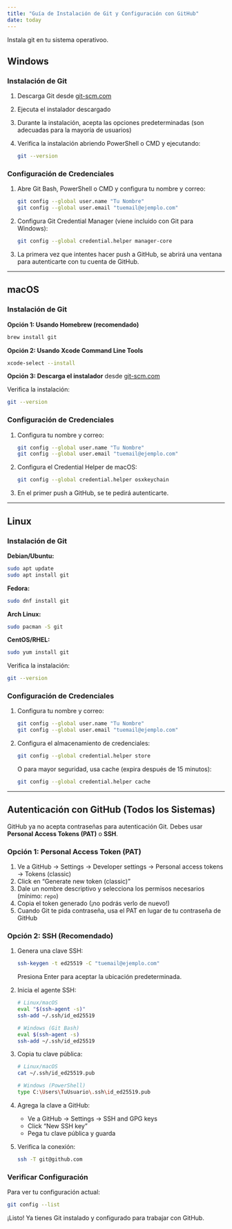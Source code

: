 ```yaml
---
title: "Guía de Instalación de Git y Configuración con GitHub"
date: today
---
```


Instala git en tu sistema operativoo.

## Windows

### Instalación de Git

1. Descarga Git desde [git-scm.com](https://git-scm.com/download/win)
2. Ejecuta el instalador descargado
3. Durante la instalación, acepta las opciones predeterminadas (son adecuadas para la mayoría de usuarios)
4. Verifica la instalación abriendo PowerShell o CMD y ejecutando:
   ```bash
   git --version
   ```

### Configuración de Credenciales

1. Abre Git Bash, PowerShell o CMD y configura tu nombre y correo:
   ```bash
   git config --global user.name "Tu Nombre"
   git config --global user.email "tuemail@ejemplo.com"
   ```

2. Configura Git Credential Manager (viene incluido con Git para Windows):
   ```bash
   git config --global credential.helper manager-core
   ```

3. La primera vez que intentes hacer push a GitHub, se abrirá una ventana para autenticarte con tu cuenta de GitHub.

---

## macOS

### Instalación de Git

**Opción 1: Usando Homebrew (recomendado)**
```bash
brew install git
```

**Opción 2: Usando Xcode Command Line Tools**
```bash
xcode-select --install
```

**Opción 3: Descarga el instalador** desde [git-scm.com](https://git-scm.com/download/mac)

Verifica la instalación:
```bash
git --version
```

### Configuración de Credenciales

1. Configura tu nombre y correo:
   ```bash
   git config --global user.name "Tu Nombre"
   git config --global user.email "tuemail@ejemplo.com"
   ```

2. Configura el Credential Helper de macOS:
   ```bash
   git config --global credential.helper osxkeychain
   ```

3. En el primer push a GitHub, se te pedirá autenticarte.

---

## Linux

### Instalación de Git

**Debian/Ubuntu:**
```bash
sudo apt update
sudo apt install git
```

**Fedora:**
```bash
sudo dnf install git
```

**Arch Linux:**
```bash
sudo pacman -S git
```

**CentOS/RHEL:**
```bash
sudo yum install git
```

Verifica la instalación:
```bash
git --version
```

### Configuración de Credenciales

1. Configura tu nombre y correo:
   ```bash
   git config --global user.name "Tu Nombre"
   git config --global user.email "tuemail@ejemplo.com"
   ```

2. Configura el almacenamiento de credenciales:
   ```bash
   git config --global credential.helper store
   ```
   O para mayor seguridad, usa cache (expira después de 15 minutos):
   ```bash
   git config --global credential.helper cache
   ```

---

## Autenticación con GitHub (Todos los Sistemas)

GitHub ya no acepta contraseñas para autenticación Git. Debes usar **Personal Access Tokens (PAT)** o **SSH**.

### Opción 1: Personal Access Token (PAT)

1. Ve a GitHub → Settings → Developer settings → Personal access tokens → Tokens (classic)
2. Click en "Generate new token (classic)"
3. Dale un nombre descriptivo y selecciona los permisos necesarios (mínimo: `repo`)
4. Copia el token generado (¡no podrás verlo de nuevo!)
5. Cuando Git te pida contraseña, usa el PAT en lugar de tu contraseña de GitHub

### Opción 2: SSH (Recomendado)

1. Genera una clave SSH:
   ```bash
   ssh-keygen -t ed25519 -C "tuemail@ejemplo.com"
   ```
   Presiona Enter para aceptar la ubicación predeterminada.

2. Inicia el agente SSH:
   ```bash
   # Linux/macOS
   eval "$(ssh-agent -s)"
   ssh-add ~/.ssh/id_ed25519
   
   # Windows (Git Bash)
   eval $(ssh-agent -s)
   ssh-add ~/.ssh/id_ed25519
   ```

3. Copia tu clave pública:
   ```bash
   # Linux/macOS
   cat ~/.ssh/id_ed25519.pub
   
   # Windows (PowerShell)
   type C:\Users\TuUsuario\.ssh\id_ed25519.pub
   ```

4. Agrega la clave a GitHub:
   - Ve a GitHub → Settings → SSH and GPG keys
   - Click "New SSH key"
   - Pega tu clave pública y guarda

5. Verifica la conexión:
   ```bash
   ssh -T git@github.com
   ```

### Verificar Configuración

Para ver tu configuración actual:
```bash
git config --list
```

¡Listo! Ya tienes Git instalado y configurado para trabajar con GitHub.